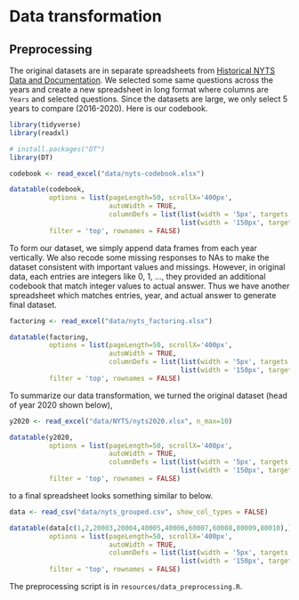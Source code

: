 # Data transformation


## Preprocessing

The original datasets are in separate spreadsheets from [Historical NYTS Data and Documentation](https://www.cdc.gov/tobacco/data_statistics/surveys/nyts/data/index.html). We selected some same questions across the years and create a new spreadsheet in long format where columns are `Years` and selected questions. Since the datasets are large, we only select 5 years to compare (2016-2020). 
Here is our codebook.


```r
library(tidyverse)
library(readxl)

# install.packages("DT")
library(DT)

codebook <- read_excel("data/nyts-codebook.xlsx")

datatable(codebook, 
          options = list(pageLength=50, scrollX='400px',
                         autoWidth = TRUE,
                         columnDefs = list(list(width = '5px', targets = 0),
                                           list(width = '150px', targets = "_all"))), 
          filter = 'top', rownames = FALSE)
```


To form our dataset, we simply append data frames from each year vertically. We also recode some missing responses to NAs to make the dataset consistent with important values and missings. However, in original data, each entries are integers like 0, 1, ..., they provided an additional codebook that match integer values to actual answer. Thus we have another spreadsheet which matches entries, year, and actual answer to generate final dataset. 



```r
factoring <- read_excel("data/nyts_factoring.xlsx")

datatable(factoring, 
          options = list(pageLength=50, scrollX='400px',
                         autoWidth = TRUE,
                         columnDefs = list(list(width = '5px', targets = c(0,1)),
                                           list(width = '150px', targets = "_all"))), 
          filter = 'top', rownames = FALSE)
```


To summarize our data transformation, we turned the original dataset (head of year 2020 shown below), 

```r
y2020 <- read_excel("data/NYTS/nyts2020.xlsx", n_max=10)

datatable(y2020, 
          options = list(pageLength=50, scrollX='400px',
                         autoWidth = TRUE,
                         columnDefs = list(list(width = '5px', targets = 0),
                                           list(width = '150px', targets = "_all"))), 
          filter = 'top', rownames = FALSE)
```


to a final spreadsheet looks something similar to below.


```r
data <- read_csv("data/nyts_grouped.csv", show_col_types = FALSE)

datatable(data[c(1,2,20003,20004,40005,40006,60007,60008,80009,80010),], 
          options = list(pageLength=50, scrollX='400px',
                         autoWidth = TRUE,
                         columnDefs = list(list(width = '5px', targets = 0),
                                           list(width = '150px', targets = "_all"))), 
          filter = 'top', rownames = FALSE)
```


The preprocessing script is in `resources/data_preprocessing.R`. 

```r
```


